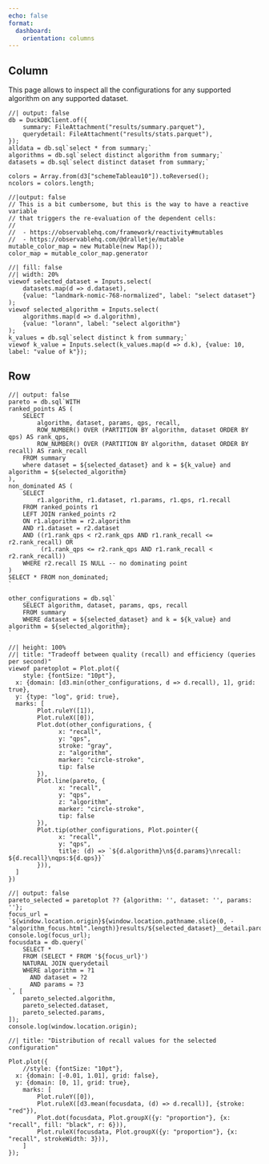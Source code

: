 ```yaml
---
echo: false
format:
  dashboard:
    orientation: columns
---
```


## Column {width=20%}

:::{.card .fill}
This page allows to inspect all the configurations for any supported algorithm on
any supported dataset.
:::

```ojs
//| output: false
db = DuckDBClient.of({
	summary: FileAttachment("results/summary.parquet"),
	querydetail: FileAttachment("results/stats.parquet"),
});
alldata = db.sql`select * from summary;`
algorithms = db.sql`select distinct algorithm from summary;`
datasets = db.sql`select distinct dataset from summary;`

colors = Array.from(d3["schemeTableau10"]).toReversed();
ncolors = colors.length;
```

```ojs
//|output: false
// This is a bit cumbersome, but this is the way to have a reactive variable
// that triggers the re-evaluation of the dependent cells:
//
//  - https://observablehq.com/framework/reactivity#mutables
//  - https://observablehq.com/@dralletje/mutable
mutable_color_map = new Mutable(new Map());
color_map = mutable_color_map.generator
```

```ojs
//| fill: false
//| width: 20%
viewof selected_dataset = Inputs.select(
	datasets.map(d => d.dataset),
	{value: "landmark-nomic-768-normalized", label: "select dataset"}
);
viewof selected_algorithm = Inputs.select(
	algorithms.map(d => d.algorithm),
	{value: "lorann", label: "select algorithm"}
);
k_values = db.sql`select distinct k from summary;`
viewof k_value = Inputs.select(k_values.map(d => d.k), {value: 10, label: "value of k"});
```

## Row


```ojs
//| output: false
pareto = db.sql`WITH
ranked_points AS (
	SELECT
		algorithm, dataset, params, qps, recall,
		ROW_NUMBER() OVER (PARTITION BY algorithm, dataset ORDER BY qps) AS rank_qps,
		ROW_NUMBER() OVER (PARTITION BY algorithm, dataset ORDER BY recall) AS rank_recall
	FROM summary
	where dataset = ${selected_dataset} and k = ${k_value} and algorithm = ${selected_algorithm}
),
non_dominated AS (
	SELECT
		r1.algorithm, r1.dataset, r1.params, r1.qps, r1.recall
	FROM ranked_points r1
	LEFT JOIN ranked_points r2
	ON r1.algorithm = r2.algorithm
	AND r1.dataset = r2.dataset
	AND ((r1.rank_qps < r2.rank_qps AND r1.rank_recall <= r2.rank_recall) OR
		 (r1.rank_qps <= r2.rank_qps AND r1.rank_recall < r2.rank_recall))
	WHERE r2.recall IS NULL -- no dominating point
)
SELECT * FROM non_dominated;
`

other_configurations = db.sql`
	SELECT algorithm, dataset, params, qps, recall
	FROM summary
	WHERE dataset = ${selected_dataset} and k = ${k_value} and algorithm = ${selected_algorithm};
`
```

```ojs
//| height: 100%
//| title: "Tradeoff between quality (recall) and efficiency (queries per second)"
viewof paretoplot = Plot.plot({
	style: {fontSize: "10pt"},
  x: {domain: [d3.min(other_configurations, d => d.recall), 1], grid: true},
  y: {type: "log", grid: true},
  marks: [
		Plot.ruleY([1]),
		Plot.ruleX([0]),
		Plot.dot(other_configurations, {
			  x: "recall",
			  y: "qps",
			  stroke: "gray",
			  z: "algorithm",
			  marker: "circle-stroke",
			  tip: false
	    }),
		Plot.line(pareto, {
			  x: "recall",
			  y: "qps",
			  z: "algorithm",
			  marker: "circle-stroke",
			  tip: false
	    }),
		Plot.tip(other_configurations, Plot.pointer({
			  x: "recall",
			  y: "qps",
			  title: (d) => `${d.algorithm}\n${d.params}\nrecall: ${d.recall}\nqps:${d.qps}}`
	    })),
  ]
})
```


```ojs
//| output: false
pareto_selected = paretoplot ?? {algorithm: '', dataset: '', params: ''};
focus_url = `${window.location.origin}${window.location.pathname.slice(0, -"algorithm_focus.html".length)}results/${selected_dataset}__detail.parquet`;
console.log(focus_url);
focusdata = db.query(`
	SELECT *
	FROM (SELECT * FROM '${focus_url}')
	NATURAL JOIN querydetail
	WHERE algorithm = ?1
	  AND dataset = ?2
	  AND params = ?3
`, [
	pareto_selected.algorithm,
	pareto_selected.dataset,
	pareto_selected.params,
]);
console.log(window.location.origin);
```

```ojs
//| title: "Distribution of recall values for the selected configuration"

Plot.plot({
	//style: {fontSize: "10pt"},
  x: {domain: [-0.01, 1.01], grid: false},
  y: {domain: [0, 1], grid: true},
	marks: [
		Plot.ruleY([0]),
		Plot.ruleX([d3.mean(focusdata, (d) => d.recall)], {stroke: "red"}),
		Plot.dot(focusdata, Plot.groupX({y: "proportion"}, {x: "recall", fill: "black", r: 6})),
		Plot.ruleX(focusdata, Plot.groupX({y: "proportion"}, {x: "recall", strokeWidth: 3})),
	]
});
```
